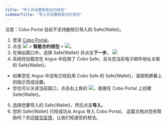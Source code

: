 ```yaml
---
title: "导入并设置智能合约钱包"
sidebarTitle: "导入并设置智能合约钱包"
---
```


注意：Cobo Portal 目前不支持删除已导入的 Safe&#123;Wallet&#125;。

1. 登录 [Cobo Portal](https://portal.cobo.com/login)。
2. 点击 <img src="/cn/images/smart-contract-wallet/button_wallet.svg" className="icon"></img> > **智能合约钱包** > <img src="/cn/images/smart-contract-wallet/button_import.svg" className="icon"></img>。
3. 在弹出窗口中，选择 Safe&#123;Wallet&#125; 并点击**下一步**。
<img src="/cn/images/smart-contract-wallet/2.png" className="screenshot_modal"></img>
4. 系统将加载您在 Argus 中启用了 Cobo Safe，且与您当前电子邮件地址关联的 Safe&#123;Wallet&#125;。
- 如果您在 Argus 中没有已经启用 Cobo Safe 的 Safe&#123;Wallet&#125;，请按照屏幕上的指示完成设置。
- 您也可以关闭当前窗口，点击右上角的 <img src="/cn/images/smart-contract-wallet/button_create.svg" className="icon"></img>，直接在 Cobo Portal 上创建 Safe&#123;Wallet&#125;。
5. 选择您要导入的 Safe&#123;Wallet&#125;，然后点击**导入**。
6. 您的 Safe&#123;Wallet&#125; 已经成功从 Argus 导入 Cobo Portal。
<Tip>这篇文档对您有帮助吗？欢迎[提交反馈](https://forms.zohopublic.com/cobo/form/DocumentFeedbackForm/formperma/QvLOhxJv1_JMsJ-1dleZ8Itb_7rzN-LtgvsDdxosoVI?referrername=manuals)，让我们知道您的想法。</Tip>